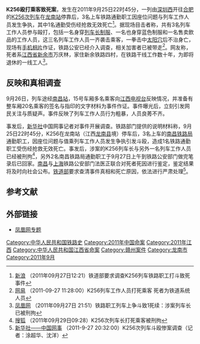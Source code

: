 '''K256殴打乘客致死案'''，发生在2011年9月25日22时45分，一列由[[深圳西站|深圳西]]开往[[合肥站|合肥]]的[[K255/256次列车|K256次列车]]在[[龙南站|龙南站]]停靠后，3名上车铁路通勤职工因座位问题与列车工作人员发生争执，其中1名通勤受伤经抢救无效死亡<ref>[http://news.sina.com.cn/c/2011-09-27/122123224545.shtml 新浪] {{Wayback|url=http://news.sina.com.cn/c/2011-09-27/122123224545.shtml |date=20190426160659 }}（2011年09月27日12:21）铁道部要求调查K256列车铁路职工打斗致死事件</ref>。据现场目击者称，共有3名列车工作人员参与毆打，包括一名身穿[[列车长|列车长]][[制服|制服]]、一名也身穿蓝色制服和一名售卖飲品的工作人员，这三名列车工作人员一齐袭击乘客，一拳击中[[太阳穴|太阳穴]]后不治身亡，现场有[[手机|手机]][[相片|相片]]作证，铁路公安已经介入调查，相关加害者已被带走<ref>[http://money.163.com/11/0927/11/7EV378TH00253B0H.html 网易] {{Wayback|url=http://money.163.com/11/0927/11/7EV378TH00253B0H.html |date=20190426160705 }}（2011-09-27 11:28:00）K256列车工作人员打死乘客 死者为铁道系统人员</ref>。网友称，死者系[[江西省|江西省]][[新余市|新余市]]万庆林，家住新余铁路四村，在铁路干线工作数十年，为即将退休的一线工人<ref>[http://news.ifeng.com/mainland/special/liechezhengdou/content-4/detail_2011_09/27/9512548_0.shtml 凤凰网] {{Wayback|url=http://news.ifeng.com/mainland/special/liechezhengdou/content-4/detail_2011_09/27/9512548_0.shtml |date=20190426160700 }}（2011年09月27日 21:51）铁路职工列车上争斗致1死续：涉案列车长已被刑拘</ref>。

== 反映和真相调查 ==
9月26日，列车途经[[南昌站_(江西省)|南昌站]]，15号车厢多名乘客向[[江西电视台|江西电视台]]反映情况，并准备有整车厢20名乘客的签名与指印的文字材料为事件作证。事件曝光后，立刻引发网民关注与质疑声。事件反映了列车工作人员行为粗暴，人员良莠不齐。

事发后，[[新华社|新华社]]中国网事记者对事件开展调查。铁路部门提供的说明材料称，9月25日22时45分，K256在龙南站（江西[[龙南县|龙南县]]境）停车后，3名上车的[[南昌铁路局|南昌铁路局]]通勤职工，因座位问题与值乘列车工作人员发生争执引发斗殴，造成1名铁路通勤职工受伤经抢救无效死亡。事发后，涉案的K256列车长与另外一名列车工作人员已经被刑拘<ref>[http://roll.sohu.com/20110929/n320939610.shtml 搜狐] {{Wayback|url=http://roll.sohu.com/20110929/n320939610.shtml |date=20160304201642 }}（2011年09月29日09:28）K256次列车长打死乘客被刑拘</ref>，另外2名南昌铁路局通勤职工于9月27日上午到铁路公安部门做完笔录后已回家。[[南昌铁路局|南昌]]与[[上海铁路局|上海]]铁路公安部门法医正联合对死者死因进行鉴定，鉴定结果将及时向社会公布。[[中华人民共和国铁道部|铁道部]]要求查清事件真相和死亡原因，依法进行严肃处理<ref>[http://zgws.xinhuanet.com/web/Detail.aspx?id=917 新华社——中国网事] {{Wayback|url=http://zgws.xinhuanet.com/web/Detail.aspx?id=917 |date=20111002004834 }}（2011-9-27 20:32:00）K256次列车斗殴惨案调查（记者：涂超华、沈洋）</ref>。

== 参考文献 ==
{{Reflist}}

== 外部链接 ==
* [http://news.ifeng.com/mainland/special/liechezhengdou/ 凤凰网专题] {{Wayback|url=http://news.ifeng.com/mainland/special/liechezhengdou/ |date=20190426160715 }}

[[Category:中华人民共和国铁路史|Category:中华人民共和国铁路史]]
[[Category:2011年中国命案|Category:2011年中国命案]]
[[Category:2011年江西|Category:2011年江西]]
[[Category:中华人民共和国江西省命案|Category:中华人民共和国江西省命案]]
[[Category:赣州案件|Category:赣州案件]]
[[Category:龙南市|Category:龙南市]]
[[Category:2011年9月|Category:2011年9月]]